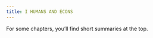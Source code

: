 ```yaml
---
title: I HUMANS AND ECONS
---
```


::: callout-note
For some chapters, you'll find short summaries at the top.
:::
